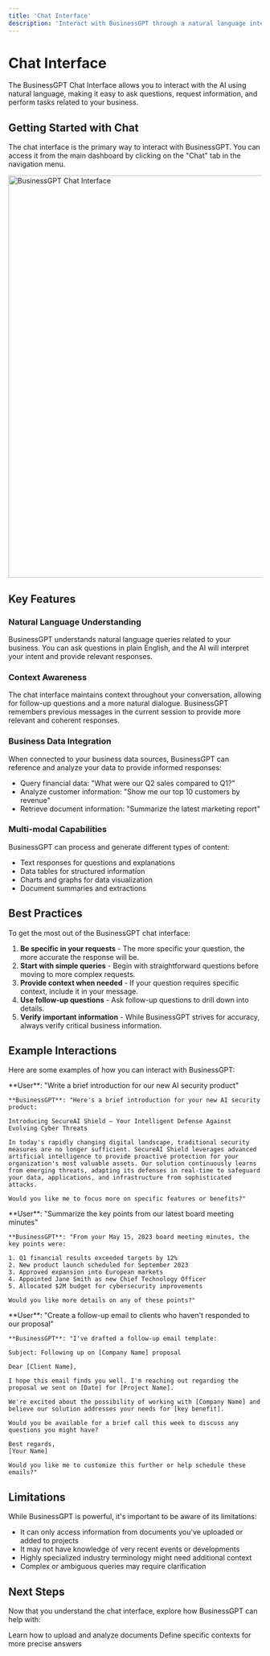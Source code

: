 ```yaml
---
title: 'Chat Interface'
description: 'Interact with BusinessGPT through a natural language interface'
---
```


# Chat Interface

The BusinessGPT Chat Interface allows you to interact with the AI using natural language, making it easy to ask questions, request information, and perform tasks related to your business.

## Getting Started with Chat

The chat interface is the primary way to interact with BusinessGPT. You can access it from the main dashboard by clicking on the "Chat" tab in the navigation menu.

<img
  src="/images/hero-light.png"
  alt="BusinessGPT Chat Interface"
  width="800"
/>

## Key Features

### Natural Language Understanding

BusinessGPT understands natural language queries related to your business. You can ask questions in plain English, and the AI will interpret your intent and provide relevant responses.

### Context Awareness

The chat interface maintains context throughout your conversation, allowing for follow-up questions and a more natural dialogue. BusinessGPT remembers previous messages in the current session to provide more relevant and coherent responses.

### Business Data Integration

When connected to your business data sources, BusinessGPT can reference and analyze your data to provide informed responses:

- Query financial data: "What were our Q2 sales compared to Q1?"
- Analyze customer information: "Show me our top 10 customers by revenue"
- Retrieve document information: "Summarize the latest marketing report"

### Multi-modal Capabilities

BusinessGPT can process and generate different types of content:

- Text responses for questions and explanations
- Data tables for structured information
- Charts and graphs for data visualization
- Document summaries and extractions

## Best Practices

To get the most out of the BusinessGPT chat interface:

1. **Be specific in your requests** - The more specific your question, the more accurate the response will be.
2. **Start with simple queries** - Begin with straightforward questions before moving to more complex requests.
3. **Provide context when needed** - If your question requires specific context, include it in your message.
4. **Use follow-up questions** - Ask follow-up questions to drill down into details.
5. **Verify important information** - While BusinessGPT strives for accuracy, always verify critical business information.

## Example Interactions

Here are some examples of how you can interact with BusinessGPT:

<AccordionGroup>
  <Accordion title="Content Creation">
    **User**: "Write a brief introduction for our new AI security product"

    **BusinessGPT**: "Here's a brief introduction for your new AI security product:

    Introducing SecureAI Shield – Your Intelligent Defense Against Evolving Cyber Threats

    In today's rapidly changing digital landscape, traditional security measures are no longer sufficient. SecureAI Shield leverages advanced artificial intelligence to provide proactive protection for your organization's most valuable assets. Our solution continuously learns from emerging threats, adapting its defenses in real-time to safeguard your data, applications, and infrastructure from sophisticated attacks.

    Would you like me to focus more on specific features or benefits?"
  </Accordion>
  <Accordion title="Document Processing">
    **User**: "Summarize the key points from our latest board meeting minutes"

    **BusinessGPT**: "From your May 15, 2023 board meeting minutes, the key points were:

    1. Q1 financial results exceeded targets by 12%
    2. New product launch scheduled for September 2023
    3. Approved expansion into European markets
    4. Appointed Jane Smith as new Chief Technology Officer
    5. Allocated $2M budget for cybersecurity improvements

    Would you like more details on any of these points?"
  </Accordion>
  <Accordion title="Task Automation">
    **User**: "Create a follow-up email to clients who haven't responded to our proposal"

    **BusinessGPT**: "I've drafted a follow-up email template:

    Subject: Following up on [Company Name] proposal

    Dear [Client Name],

    I hope this email finds you well. I'm reaching out regarding the proposal we sent on [Date] for [Project Name].

    We're excited about the possibility of working with [Company Name] and believe our solution addresses your needs for [key benefit].

    Would you be available for a brief call this week to discuss any questions you might have?

    Best regards,
    [Your Name]

    Would you like me to customize this further or help schedule these emails?"
  </Accordion>
</AccordionGroup>

## Limitations

While BusinessGPT is powerful, it's important to be aware of its limitations:

- It can only access information from documents you've uploaded or added to projects
- It may not have knowledge of very recent events or developments
- Highly specialized industry terminology might need additional context
- Complex or ambiguous queries may require clarification

## Next Steps

Now that you understand the chat interface, explore how BusinessGPT can help with:

<CardGroup>
  <Card 
    title="Document Processing" 
    icon="file-lines" 
    href="/features/document-processing"
  >
    Learn how to upload and analyze documents
  </Card>
  <Card 
    title="Instructions" 
    icon="list-check" 
    href="/features/instructions"
  >
    Define specific contexts for more precise answers
  </Card>
</CardGroup>

